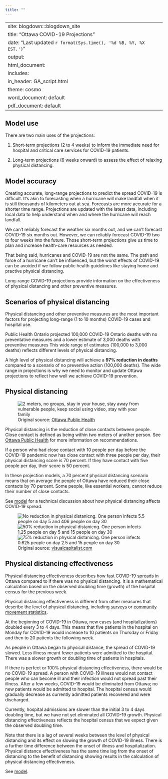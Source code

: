 ```yaml
---
title: ""
---
```


---
site: blogdown:::blogdown_site
title: "Ottawa COVID-19 Projections"
date: "Last updated `r format(Sys.time(), '%d %B, %Y, %X EST.')`"
output:
  html_document:
    includes:
       in_header: GA_script.html
    theme: cosmo
  word_document: default
  pdf_document: default
---
## Model use {#use}

There are two main uses of the projections:

1) Short-term projections (2 to 4 weeks) to inform the immediate need for hospital and critical care services for COVID-19 patients. 

2) Long-term projections (6 weeks onward) to assess the effect of relaxing physical distancing.
  

## Model accuracy {#accuracy}

Creating accurate, long-range projections to predict the spread COVID-19 is difficult. It's akin to forecasting when a hurricane will make landfall when it is still thousands of kilometers out at sea. Forecasts are more accurate for a shorter time range. Projections are updated with the latest data, including local data to help understand when and where the hurricane will reach landfall.  

We can't reliably forecast the weather six months out, and we can't forecast COVID-19 six months out. However, we can reliably forecast COVID-19 two to four weeks into the future. Those short-term projections give us time to plan and increase health-care resources as needed. 

That being said, hurricanes and COVID-19 are not the same. The path and force of a hurricane can't be influenced, but the worst effects of COVID-19 can be avoided if we follow public health guidelines like staying home and practive physical distancing.  

Long-range COVID-19 projections provide information on the effectiveness of physical distancing and other preventive measures. 

## Scenarios of physical distancing {#scenarios}

Physical distancing and other preventive measures are the most important factors for projecting long-range (1 to 10 months) COVID-19 cases and hospital use.  

Public Health Ontario projected 100,000 COVID-19 Ontario deaths with no preventative measures and a lower estimate of 3,000 deaths with preventive measures This wide range of estimates (100,000 to 3,000 deaths) reflects different levels of physical distancing.  

A high level of physical distancing will achieve a **97% reduction in deaths** compared to a scenario of no preventive action (100,000 deaths). The wide range in projections is why we need to monitor and update Ottawa projections to reflect how well we achieve COVID-19 prevention. 

## Physical distancing {#distancing}

<div class="more-info-images">
<figure>
<img src="/images/Physicalsocialdistancing_webbanner_updated.jpg"
  alt="2 meters, no groups, stay in your house, stay away from vulnerable people, keep social using video, stay with your family" />
<figcaption>
  Original source: [Ottawa Public Health](https://www.ottawapublichealth.ca/en/public-health-topics/social-distancing.aspx)
</figure>
</figccaption>
</div>

Physical distancing is the reduction of close contacts between people. Close contact is defined as being within two meters of another person. See [Ottawa Public Health](https://www.ottawapublichealth.ca/en/public-health-topics/social-distancing.aspx) for more information on recommendations. 

If a person who had close contact with 10 people per day before the COVID-19 pandemic now has close contact with three people per day, their physical distancing score is 70 percent. If they have contact with five people per day, their score is 50 percent.   

In these projection models, a 70 percent physical distancing scenario means that on average the people of Ottawa have reduced their close contacts by 70 percent. Some people, like essential workers, cannot reduce their number of close contacts.

See [model](/model#distancing) for a technical discussion about how physical distancing affects COVID-19 spread.

<div class="more-info-images">
<figure>
<img src="/images/infographic No.png"
  alt="No reduction in physical distanicng. One person infects 5.5 people on day 5 and 406 people on day 30"/>
<img src="/images/infographic 50 percent.png"
  alt="50% reduction in physical distanicng. One person infects 1.25 people on day 5 and 15 people on day 30" />
<img src="/images/infographic 75 percent.png"
  alt="75% reduction in physical distanicng. One person infects 0.625 people on day 2.5 and 15 people on day 30" />
<figcaption>
  Original source: [visualcapitalist.com](https://www.visualcapitalist.com/the-math-behind-social-distancing/)
</figure>
</figccaption>
</div>

## Physical distancing effectiveness {#distancing-effectiveness}

Physical distancing effectiveness describes how fast COVID-19 spreads in Ottawa compared to if there was no physical distancing. It is a mathematical calculation based on the observed doubling time (growth) of the hospital census for the previous week.

Physical distancing effectiveness is different from other measures that describe the level of physical distancing, including [surveys](https://www.ottawapublichealth.ca/en/reports-research-and-statistics/la-maladie-coronavirus-covid-19.aspx) or [community movement statistics](https://www.gstatic.com/covid19/mobility/2020-04-17_CA_Mobility_Report_en.pdf). 

At the beginning of COVID-19 in Ottawa, new cases (and hospitalizations) doubled every 3 to 4 days. This means that five patients in the hospital on Monday for COVID-19 would increase to 10 patients on Thursday or Friday and then to 20 patients the following week. 

As people in Ottawa began to physical distance, the spread of COVID-19 slowed. Less illness meant fewer patients were admitted to the hospital. There was a slower growth or doubling time of patients in hospitals. 

If there is perfect or 100% physical distancing effectiveness, there would be no COVID-19 spread. A person with COVID-19 illness would not contact people who can become ill and their infection would not spread past their illness. After a few weeks, COVID-19 would be eliminated from Ottawa; no new patients would be admitted to hospital. The hospital census would gradually decrease as currently admitted patients recovered and were discharged.

Currently, hospital admissions are slower than the initial 3 to 4 days doubling time, but we have not yet eliminated all COVID-19 growth. Physical distancing effectiveness reflects the hospital census that we expect given the observed doubling time. 

Note that there is a lag of several weeks between the level of physical distancing and its effect on slowing the growth of COVID-19 illness. There is a further time difference between the onset of illness and hospitalization. Physical distance effectiveness has the same time lag from the onset of distancing to the benefit of distancing showing results in the calculation of physical distancing effectiveness. 

See [model](model#distancing).